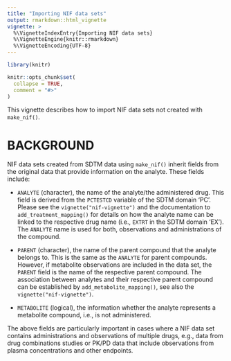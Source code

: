 ```yaml
---
title: "Importing NIF data sets"
output: rmarkdown::html_vignette
vignette: >
  %\VignetteIndexEntry{Importing NIF data sets}
  %\VignetteEngine{knitr::rmarkdown}
  %\VignetteEncoding{UTF-8}
---
```


```r
library(knitr)

knitr::opts_chunk$set(
  collapse = TRUE,
  comment = "#>"
)
```

This vignette describes how to import NIF data sets not created  with
`make_nif()`.

# BACKGROUND

NIF data sets created from SDTM data using `make_nif()` inherit fields from the
original data that provide information on the analyte. These fields include:

* `ANALYTE` (character), the name of the analyte/the administered drug. This
field is derived from the `PCTESTCD` variable of the SDTM domain 'PC'. Please
see the `vignette("nif-vignette")` and the documentation to
`add_treatment_mapping()` for details on how the analyte name can be linked to
the respective drug name (i.e., `EXTRT` in the SDTM domain 'EX'). The `ANALYTE`
name is used for both, observations and administrations of the compound.

* `PARENT` (character), the name of the parent compound that the analyte belongs
to. This is the same as the `ANALYTE` for parent compounds. However, if
metabolite observations are included in the data set, the `PARENT` field is the
name of the respective parent compound. The association between analytes and
their respective parent compound can be established by
`add_metabolite_mapping()`, see also the `vignette("nif-vignette")`.

* `METABOLITE` (logical), the information whether the analyte represents a
metabolite compound, i.e., is not administered.

The above fields are particularly important in cases where a NIF data set
contains administrations and observations of multiple drugs, e.g., data from
drug combinations studies or PK/PD data that include observations from plasma
concentrations and other endpoints.

